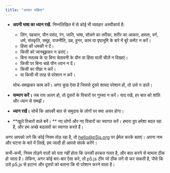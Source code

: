```yaml
---
title: "आचार संहिता"
---
```


- **अपनी भाषा का ध्यान रखें.** निम्नलिखित में से कोई भी व्यवहार अस्वीकार्य है:

  - लिंग, पहचान, यौन पसंद, रंग, जाति, भाषा, सोचने का तरीका, शरीर का आकार, क्षमता, वर्ग, धर्म, संस्कृति, समूह, राजनीति, उम्र, हुनर, काम या पृष्ठभूमि के बारे में बुरे कमेंट न करें।
  - हिंसा की धमकी न दें।
  - किसी को जानबूझकर न डराएं।
  - बिना मतलब के या बिना चेतावनी के यौन या हिंसा वाली चीज़ें न दिखाएं।
  - किसी पर बिना चाहे यौन ध्यान न दें।
  - किसी का पीछा न करें।
  - या किसी भी तरह से परेशान न करें।

  सोच-समझकर काम करें। अगर कुछ ऐसा है जिससे दूसरे शायद परेशान हों, तो उसे न डालें।

- **सम्मान करें।** जब राय अलग हो, तो दूसरों के विचारों पर गुस्सा न करें। याद रखें, हर बात को शांति और ध्यान से समझें।
- **ध्यान रखें।** सोचें कि आपकी बात से समुदाय के लोगों पर क्या असर होगा।
- **खुले विचारों वाले बनें। ** नए लोगों और नए विचारों का स्वागत करें। हमारा ग्रुप हमेशा बदल रहा है, और हम अच्छे बदलावों का स्वागत करते हैं।

अगर आपको लगे कि कोई नियम तोड़ रहा है, तो [hello@p5js.org](mailto:hello@p5js.org) पर ईमेल करके बताएं। अपना नाम और घटना के बारे में लिखें, हम जल्दी ही आपसे संपर्क करेंगे।

कभी-कभी, नियम तोड़ने वालों को पता नहीं होता कि उनकी हरकत गलत है, और बात करने से मामला ठीक हो जाता है। लेकिन, अगर कोई बार-बार ऐसा करे, तो p5.js टीम जो ठीक लगे वो कर सकती है, जैसे कि उसे p5.js से हटाना और दूसरों को बताना कि वो परेशान करने वाला है।
